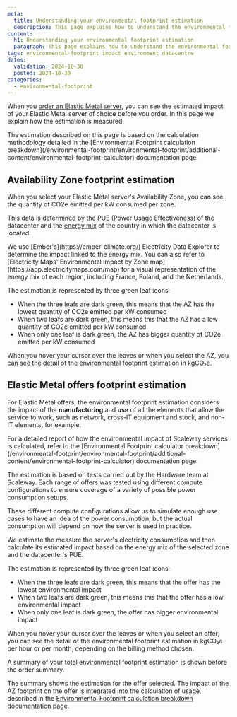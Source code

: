 ```yaml
---
meta:
  title: Understanding your environmental footprint estimation
  description: This page explains how to understand the environmental footprint estimation of your Elastic Metal.
content:
  h1: Understanding your environmental footprint estimation
  paragraph: This page explains how to understand the environmental footprint estimation of your Elastic Metal.
tags: environmental-footprint impact environment datacentre
dates:
  validation: 2024-10-30
  posted: 2024-10-30
categories:
  - environmental-footprint
---
```


When you [order an Elastic Metal server](/bare-metal/elastic-metal/how-to/create-server/), you can see the estimated impact of your Elastic Metal server of choice before you order. In this page we explain how the estimation is measured.

<Message type="note">
  The estimation described on this page is based on the calculation methodology detailed in the [Environmental Footprint calculation breakdown](/environmental-footprint/environmental-footprint/additional-content/environmental-footprint-calculator) documentation page.
</Message>

## Availability Zone footprint estimation

When you select your Elastic Metal server's Availability Zone, you can see the quantity of CO2e emitted per kW consumed per zone.

<Lightbox src="scaleway-env-impact-estimation-az.webp" alt="screenshot of the Scaleway console showing the different availability zones in which you can create an Elastic Metal server. For each AZ, three green leaves indicate the level of environmental impact - the system is explained below." />

This data is determined by the [PUE (Power Usage Effectiveness)](/environmental-footprint/environmental-footprint/concepts/#pue-power-usage-effectiveness) of the datacenter and the [energy mix](/environmental-footprint/environmental-footprint/concepts/#energy-mix) of the country in which the datacenter is located.

<Message type="note">
  We use [Ember's](https://ember-climate.org/) Electricity Data Explorer to determine the impact linked to the energy mix. You can also refer to [Electricity Maps' Environmental Impact by Zone map](https://app.electricitymaps.com/map) for a visual representation of the energy mix of each region, including France, Poland, and the Netherlands.
</Message>

The estimation is represented by three green leaf icons:

  - When the three leafs are dark green, this means that the AZ has the lowest quantity of CO2e emitted per kW consumed
  - When two leafs are dark green, this means this that the AZ has a low quantity of CO2e emitted per kW consumed
  - When only one leaf is dark green, the AZ has bigger quantity of CO2e emitted per kW consumed

<Message type="note">
  When you hover your cursor over the leaves or when you select the AZ, you can see the detail of the environmental footprint estimation in kgCO₂e.
</Message>

## Elastic Metal offers footprint estimation

For Elastic Metal offers, the environmental footprint estimation considers the impact of the **manufacturing** and **use** of all the elements that allow the service to work, such as network, cross-IT equipment and stock, and non-IT elements, for example.

<Message type="note">
  For a detailed report of how the environmental impact of Scaleway services is calculated, refer to the [Environmental Footprint calculator breakdown](/environmental-footprint/environmental-footprint/additional-content/environmental-footprint-calculator) documentation page.
</Message>

The estimation is based on tests carried out by the Hardware team at Scaleway. Each range of offers was tested using different compute configurations to ensure coverage of a variety of possible power consumption setups.

These different compute configurations allow us to simulate enough use cases to have an idea of the power consumption, but the actual consumption will depend on how the server is used in practice.

We estimate the measure the server's electricity consumption and then calculate its estimated impact based on the energy mix of the selected zone and the datacenter's PUE.

The estimation is represented by three green leaf icons:

<Lightbox src="scaleway-select-a-server-env-foot.webp" alt="screenshot of the offer selection section of the Elastic Metal order page in the Scaleway console showing the different offers available to order. For each offer, three green leaves indicate the level of environmental impact - the system is explained below." />

  - When the three leafs are dark green, this means that the offer has the lowest environmental impact
  - When two leafs are dark green, this means this that the offer has a low environmental impact
  - When only one leaf is dark green, the offer has bigger environmental impact

<Message type="note">
  When you hover your cursor over the leaves or when you select an offer, you can see the detail of the environmental footprint estimation in kgCO₂e per hour or per month, depending on the billing method chosen.
</Message>

A summary of your total environmental footprint estimation is shown before the order summary.

<Lightbox src="scaleway-env-footprint-order-summary.webp" alt="screenshot of the Scaleway console showing an order summary of an Elastic Metal server, including a message box where the environmental footprint estimation is indicated in kgCO₂e" />

The summary shows the estimation for the offer selected. The impact of the AZ footprint on the offer is integrated into the calculation of usage, described in the [Environmental Footprint calculation breakdown](/environmental-footprint/environmental-footprint/additional-content/environmental-footprint-calculator) documentation page.